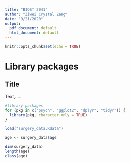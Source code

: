 ```yaml
---
title: "BIOST 2041"
author: "Ziwei Crystal Zang"
date: "9/21/2020"
output:
  pdf_document: default
  html_document: default
---
```


```r
knitr::opts_chunk$set(echo = TRUE)
```

# Library packages
## Title
Text,.....
```r
#library packages
for (pkg in c("psych", "ggplot2", "dplyr", "tidyr")) {
  library(pkg, character.only = TRUE)
}
```

```r
load("surgery_data.Rdata")

age <- surgery_data$age

dim(surgery_data)
length(age)
class(age)
```

